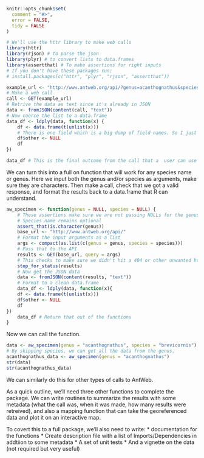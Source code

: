 
```r
knitr::opts_chunk$set(
  comment = "#>",
  error = FALSE,
  tidy = FALSE
)
```


```r
# We'll use the httr library to make web calls
library(httr) 
library(rjson) # to parse the json
library(plyr) # to convert lists to data.frames
library(assertthat) # To make assertions for right inputs
# If you don't have these packages run:
# install.packages(c("httr", "plyr", "rjson", "assertthat"))
```

```r
example_url <- "http://www.antweb.org/api/?genus=acanthognathus&species=brevicornis"
# Make a web call
call <- GET(example_url)
# Retrive the data as text since it's already in JSON
data <- fromJSON(content(call, "text"))
# Now coerce the list to a data.frame
data_df <- ldply(data, function(x) { 
	df <- data.frame(t(unlist(x)))
	# There is one field which is a big dump of field names. So I just remove it here
	df$other <- NULL
	df
})

data_df # This is the final outcome from the call that a  user can use downstream.
```



We can turn this into a full on function that will work for any species name or genus. Here we input both the genus and/or species as arguments, make sure they are characters. Then make a call, check that we got a valid response, and format the results back to a data.frame that R can understand.


```r
aw_specimen <- function(genus = NULL, species = NULL) {
	# These assertions make sure we are not passing NULLs for the genus
	# Species name remains optional
	assert_that(is.character(genus))
	base_url <- "http://www.antweb.org/api/"
	# Format the input arguments as a list
	args <- compact(as.list(c(genus = genus, species = species)))
	# Pass that to the API
	results <- GET(base_url, query = args)
	# This checks to make sure we didn't hit a 404 or other unwanted http response codes
	stop_for_status(results)
	# Now get the JSON data
	data <- fromJSON(content(results, "text"))
	# Format to a clean data.frame
	data_df <- ldply(data, function(x){ 
	df <- data.frame(t(unlist(x)))
	df$other <- NULL
	df
})
	data_df # Return that out of the functionu
}
```

Now we can call the function.

```r
data <- aw_specimen(genus = "acanthognathus", species = "brevicornis")
# By skipping species, we can get all the data from the genus.
acanthognathus_data <- aw_specimen(genus = "acanthognathus")
str(data)
str(acanthognathus_data)
```

We can similarly do this for other types of calls to AntWeb.  

As a quick outline, we'll need three other functions to complete the package.
We can write routines to summarize the results with some metadata (what the call was, when it was made, how many results were retreived), and also a mapping function that can take the georeferenced data and plot it on an interactive map.

To covert this to a full package, we'll also need to write:
* documentation for the functions
* Create description file with a list of Imports/Dependencies in addtiion to some metadata
* A set of unit tests
* And a vignette on the data (not required but very useful)

